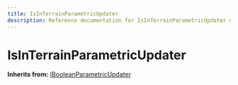 ```yaml
---
title: IsInTerrainParametricUpdater
description: Reference documentation for IsInTerrainParametricUpdater meta class
---
```



# IsInTerrainParametricUpdater

**Inherits from:** [IBooleanParametricUpdater](/classes/ibooleanparametricupdater)

<ClassDetails file="/db/classes/IsInTerrainParametricUpdater.a5bdf098519e.json" />

